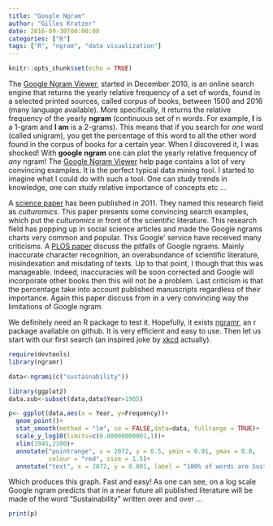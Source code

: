 ```yaml
---
title: "Google Ngram"
author: "Gilles Kratzer"
date: 2016-09-30T00:00:00
categories: ["R"]
tags: ["R", "ngram", "data visualization"]
---
```


```r
knitr::opts_chunk$set(echo = TRUE)
```

The [Google Ngram Viewer](https://books.google.com/ngrams), started in December 2010, is an online search engine that returns the yearly relative frequency of a set of words, found in a selected printed sources, called corpus of books, between 1500 and 2016 (many language available). More specifically, it returns the relative frequency of the yearly **ngram** (continuous set of n words. For example, **I** is a 1-gram and **I am** is a 2-grams). This means that if you search for *one* word (called unigram), you get the percentage of this word to all the other word found in the corpus of books for a certain year. When I discovered it, I was shocked! With **google ngram** one can plot the yearly relative frequency of *any* ngram! The [Google Ngram Viewer](https://books.google.com/ngrams) help page contains a lot of very convincing examples. It is the perfect typical data mining tool. I started to imagine what I could do with such a tool. One can study trends in knowledge, one can study relative importance of concepts etc ...

A [science paper](http://science.sciencemag.org/content/331/6014/176.full) has been published in 2011. They named this research field as *culturomics*. This paper presents some convincing search examples, which put the *culturomics* in front of the scientific literature. This research field has popping up in social science articles and made the Google ngrams charts very common and popular. This Google' service have received many criticisms. A [PLOS paper](http://journals.plos.org/plosone/article?id=10.1371/journal.pone.0137041) discuss the pitfalls of Google ngrams.  Mainly inaccurate character recognition, an overabundance of scientific literature, misindexation and misdating of texts. Up to that point, I though that this was manageable. Indeed, inaccuracies will be soon corrected and Google will incorporate other books then this will not be a problem. Last criticism is that the percentage take into account published manuscripts regardless of their importance. Again this paper discuss from in a very convincing way the limitations of Google ngram.

We definitely need an R package to test it. Hopefully, it exists [ngramr](https://github.com/seancarmody/ngramr), an r package available on github. It is very efficient and easy to use. Then let us start with our first search (an inspired joke by [xkcd](http://xkcd.com/1007/) actually).

```r
require(devtools)
library(ngramr)

data<-ngrami(c("sustainability"))

library(ggplot2)
data.sub<-subset(data,data$Year>1985)

p<- ggplot(data,aes(x = Year, y=Frequency))+
  geom_point()+
  stat_smooth(method = "lm", se = FALSE,data=data, fullrange = TRUE)+
  scale_y_log10(limits=c(0.00000000001,1))+
  xlim(1945,2100)+
  annotate("pointrange", x = 2072, y = 0.5, ymin = 0.01, ymax = 0.8,
           colour = "red", size = 1.5)+
  annotate("text", x = 2072, y = 0.001, label = "100% of words are Sustainability",colour="red")
```

Which produces this graph. Fast and easy! As one can see, on a log scale Google ngram predicts that in a near future all published literature will be made of the word "Sustainability" written over and over ...

```r
print(p)
```

